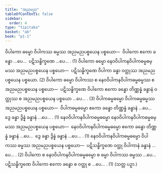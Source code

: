 ```yaml
---
title: "အညမည"
tableOfContents: false
sidebar:
  order: 4
type: "tipitaka"
basket: "ab"
book: "p1-1"
---
```



<DynamicBreadcrumb />

<Division number="100" book="p1-1" e="ch" v="36" p="370">

<Paragraph number="2314" book="p1-1">
ဝိပါကော ဓမ္မော ဝိပါကဿ ဓမ္မဿ အညမညပစ္စယေန ပစ္စယော—  ဝိပါကော ဧကော ခန္ဓော …ပေ…  ပဋိသန္ဓိက္ခဏေ …ပေ… . (1)
</Paragraph>

<Paragraph number="2315" book="p1-1">
ဝိပါကော ဓမ္မော နေဝဝိပါကနဝိပါကဓမ္မဓမ္မဿ အညမညပစ္စယေန ပစ္စယော—  ပဋိသန္ဓိက္ခဏေ ဝိပါကာ ခန္ဓာ ဝတ္ထုဿ အညမညပစ္စယေန ပစ္စယော. (2)
</Paragraph>

<Paragraph number="2316" book="p1-1">
ဝိပါကော ဓမ္မော ဝိပါကဿ စ နေဝဝိပါကနဝိပါကဓမ္မဓမ္မဿ စ အညမညပစ္စယေန ပစ္စယော—  ပဋိသန္ဓိက္ခဏေ ဝိပါကော ဧကော ခန္ဓော တိဏ္ဏန္နံ ခန္ဓာနံ ဝတ္ထုဿ စ အညမညပစ္စယေန ပစ္စယော …ပေ… . (3)
</Paragraph>

<Paragraph number="2317" book="p1-1">
ဝိပါကဓမ္မဓမ္မော ဝိပါကဓမ္မဓမ္မဿ အညမညပစ္စယေန ပစ္စယော—  ဝိပါကဓမ္မဓမ္မော ဧကော ခန္ဓော တိဏ္ဏန္နံ ခန္ဓာနံ …ပေ…  ဒွေ ခန္ဓာ ဒွိန္နံ ခန္ဓာနံ …ပေ… . (1)
</Paragraph>

<Paragraph number="2318" book="p1-1">
နေဝဝိပါကနဝိပါကဓမ္မဓမ္မော နေဝဝိပါကနဝိပါကဓမ္မဓမ္မဿ အညမညပစ္စယေန ပစ္စယော—  နေဝဝိပါကနဝိပါကဓမ္မဓမ္မော ဧကော ခန္ဓော တိဏ္ဏန္နံ ခန္ဓာနံ …ပေ…  ဒွေ ခန္ဓာ ဒွိန္နံ ခန္ဓာနံ …ပေ… . (1)
</Paragraph>

<Paragraph number="2319" book="p1-1">
နေဝဝိပါကနဝိပါကဓမ္မဓမ္မော ဝိပါကဿ ဓမ္မဿ အညမညပစ္စယေန ပစ္စယော—  ပဋိသန္ဓိက္ခဏေ ဝတ္ထု ဝိပါကာနံ ခန္ဓာနံ …ပေ… . (2)
</Paragraph>

<Paragraph number="2320" book="p1-1">
ဝိပါကော စ နေဝဝိပါကနဝိပါကဓမ္မဓမ္မော စ ဓမ္မာ ဝိပါကဿ ဓမ္မဿ …ပေ…  ပဋိသန္ဓိက္ခဏေ ဝိပါကော ဧကော ခန္ဓော စ ဝတ္ထု စ …ပေ… . (1) (သတ္တ ပဉှာ.)
</Paragraph>
</Division>